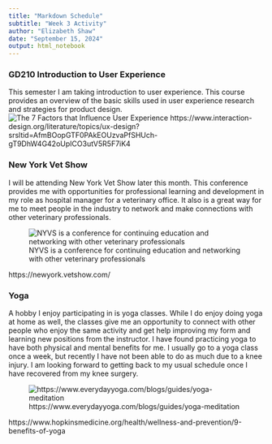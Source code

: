```yaml
---
title: "Markdown Schedule"
subtitle: "Week 3 Activity"
author: "Elizabeth Shaw"
date: "September 15, 2024"
output: html_notebook
---
```


### GD210 Introduction to User Experience
 This semester I am taking introduction to user experience. This course provides an overview of the basic skills used in user experience research and strategies for product design.
![The 7 Factors that Influence User Experience](UXimage2.jpg)
https://www.interaction-design.org/literature/topics/ux-design?srsltid=AfmBOopGTF0PAkEOUzvaPfSHUch-gT9DhW4G42oUpICO3utV5R5F7iK4





### New York Vet Show

I will be attending New York Vet Show later this month. This conference provides me with opportunities for professional learning and development in my role as hospital manager for a veterinary office. It also is a great way for me to meet people in the industry to network and make connections with other veterinary professionals.

![NYVS is a conference for continuing education and networking with other veterinary professionals](NewYorkVetShow.jpg)



https://newyork.vetshow.com/


### Yoga

A hobby I enjoy participating in is yoga classes. While I do enjoy doing yoga at home as well, the classes give me an opportunity to connect with other people who enjoy the same activity and get help improving my form and learning new positions from the instructor. I have found practicing yoga to have both physical and mental benefits for me. I usually go to a yoga class once a week, but recently I have not been able to do as much due to a knee injury. I am looking forward to getting back to my usual schedule once I have recovered from my knee surgery.

![https://www.everydayyoga.com/blogs/guides/yoga-meditation](yoga.jpg)


https://www.hopkinsmedicine.org/health/wellness-and-prevention/9-benefits-of-yoga
